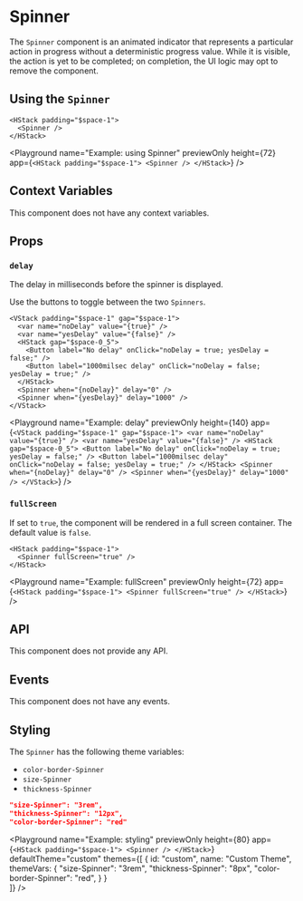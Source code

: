 # Spinner

The 
`Spinner`
 component is an animated indicator that represents a particular action in progress
without a deterministic progress value.
While it is visible, the action is yet to be completed; on completion, the UI logic may opt to remove the component.

## Using the `Spinner`

```ueml copy
<HStack padding="$space-1">
  <Spinner />
</HStack>
```

<Playground
  name="Example: using Spinner"
  previewOnly
  height={72}
  app={`
  <HStack padding="$space-1">
    <Spinner />
  </HStack>
  `}
/>

## Context Variables

This component does not have any context variables.

## Props

### `delay`

The delay in milliseconds before the spinner is displayed.

Use the buttons to toggle between the two `Spinners`.

```ueml copy {8-9}
<VStack padding="$space-1" gap="$space-1">
  <var name="noDelay" value="{true}" />
  <var name="yesDelay" value="{false}" />
  <HStack gap="$space-0_5">
    <Button label="No delay" onClick="noDelay = true; yesDelay = false;" />
    <Button label="1000milsec delay" onClick="noDelay = false; yesDelay = true;" />
  </HStack>
  <Spinner when="{noDelay}" delay="0" />
  <Spinner when="{yesDelay}" delay="1000" />
</VStack>
```

<Playground
  name="Example: delay"
  previewOnly
  height={140}
  app={`
  <VStack padding="$space-1" gap="$space-1">
    <var name="noDelay" value="{true}" />
    <var name="yesDelay" value="{false}" />
    <HStack gap="$space-0_5">
      <Button label="No delay" onClick="noDelay = true; yesDelay = false;" />
      <Button label="1000milsec delay" onClick="noDelay = false; yesDelay = true;" />
    </HStack>
    <Spinner when="{noDelay}" delay="0" />
    <Spinner when="{yesDelay}" delay="1000" />
  </VStack>
  `}
/>

### `fullScreen`

If set to `true`, the component will be rendered in a full screen container.
The default value is `false`.

```ueml copy
<HStack padding="$space-1">
  <Spinner fullScreen="true" />
</HStack>
```

<Playground
  name="Example: fullScreen"
  previewOnly
  height={72}
  app={`
  <HStack padding="$space-1">
    <Spinner fullScreen="true" />
  </HStack>
  `}
/>

## API

This component does not provide any API.

## Events

This component does not have any events.

## Styling

The `Spinner` has the following theme variables:

- `color-border-Spinner`
- `size-Spinner`
- `thickness-Spinner`

```json copy
"size-Spinner": "3rem",
"thickness-Spinner": "12px",
"color-border-Spinner": "red"
```

<Playground
  name="Example: styling"
  previewOnly
  height={80}
  app={`
  <HStack padding="$space-1">
    <Spinner />
  </HStack>
  `}
  defaultTheme="custom"
  themes={[
    {
      id: "custom",
      name: "Custom Theme",
      themeVars: {
        "size-Spinner": "3rem",
        "thickness-Spinner": "8px",
        "color-border-Spinner": "red",
      }
    }  
  ]}
/>
